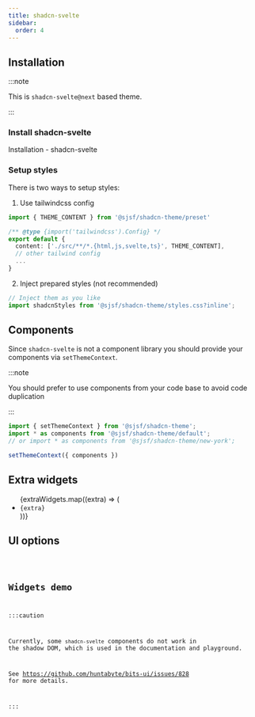 ```yaml
---
title: shadcn-svelte
sidebar:
  order: 4
---
```






## Installation

<Npm pkg={THEME_PACKAGES.shadcn} />

:::note

This is `shadcn-svelte@next` based theme.

:::

### Install shadcn-svelte

<LinkButton href="https://next.shadcn-svelte.com/docs/installation" variant='secondary' target="_blank" icon="external">
  Installation - shadcn-svelte
</LinkButton>

### Setup styles

There is two ways to setup styles:

1. Use tailwindcss config

```typescript
import { THEME_CONTENT } from '@sjsf/shadcn-theme/preset'

/** @type {import('tailwindcss').Config} */
export default {
  content: ['./src/**/*.{html,js,svelte,ts}', THEME_CONTENT],
  // other tailwind config
  ...
}
```

2. Inject prepared styles (not recommended)

```typescript
// Inject them as you like
import shadcnStyles from '@sjsf/shadcn-theme/styles.css?inline';
```

## Components

Since `shadcn-svelte` is not a component library you should provide your components via `setThemeContext`.

:::note

You should prefer to use components from your code base to avoid code duplication

:::

```typescript
import { setThemeContext } from '@sjsf/shadcn-theme';
import * as components from '@sjsf/shadcn-theme/default';
// or import * as components from '@sjsf/shadcn-theme/new-york';

setThemeContext({ components })
```

## Extra widgets

<ul>
  {extraWidgets.map((extra) => (
    <li><code>{extra}</code></li>
  ))}
</ul>

## UI options

<Code code={uiOptionsCode} lang="typescript" />

## Widgets demo

:::caution

Currently, some `shadcn-svelte` components do not work in the shadow DOM,
which is used in the documentation and playground.

See https://github.com/huntabyte/bits-ui/issues/828 for more details.

:::

<Tabs>
  <TabItem label='Form'>
    <FormCard style={styles}>
      <Form client:only="svelte" />
    </FormCard>
  </TabItem>
  <TabItem label="JSON Schema" >
    <Code lang="json" code={JSON.stringify(schemas.schema, replacer, 2)} />
  </TabItem>
  <TabItem label="UI Schema">
    <Code lang="json" code={JSON.stringify(schemas.uiSchema, replacer, 2)} />
  </TabItem>
</Tabs>
